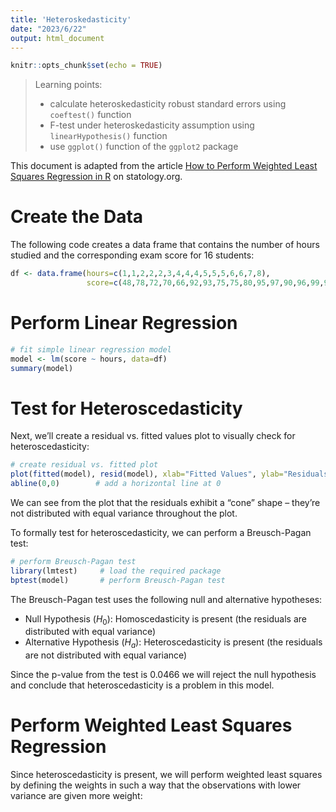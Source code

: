 ```yaml
---
title: 'Heteroskedasticity'
date: "2023/6/22"
output: html_document
---
```


```r
knitr::opts_chunk$set(echo = TRUE)
```


> Learning points:
>
> * calculate heteroskedasticity robust standard errors using `coeftest()` function
> * F-test under heteroskedasticity assumption using `linearHypothesis()` function
> * use `ggplot()` function of the `ggplot2` package

This document is adapted from the article [How to Perform Weighted Least Squares Regression in R](https://www.statology.org/weighted-least-squares-in-r/) on statology.org.



# Create the Data

The following code creates a data frame that contains the number of hours studied and the corresponding exam score for 16 students:

```r
df <- data.frame(hours=c(1,1,2,2,2,3,4,4,4,5,5,5,6,6,7,8),
                 score=c(48,78,72,70,66,92,93,75,75,80,95,97,90,96,99,99))
```

# Perform Linear Regression

```r
# fit simple linear regression model
model <- lm(score ~ hours, data=df)
summary(model)
```

# Test for Heteroscedasticity

Next, we’ll create a residual vs. fitted values plot to visually check for heteroscedasticity:

```r
# create residual vs. fitted plot
plot(fitted(model), resid(model), xlab="Fitted Values", ylab="Residuals")
abline(0,0)        # add a horizontal line at 0
```

We can see from the plot that the residuals exhibit a “cone” shape – they’re not distributed with equal variance throughout the plot. 

To formally test for heteroscedasticity, we can perform a Breusch-Pagan test:

```r
# perform Breusch-Pagan test
library(lmtest)     # load the required package
bptest(model)       # perform Breusch-Pagan test
```

The Breusch-Pagan test uses the following null and alternative hypotheses:

* Null Hypothesis ($H_0$): Homoscedasticity is present (the residuals are distributed with equal variance)
* Alternative Hypothesis ($H_a$): Heteroscedasticity is present (the residuals are not distributed with equal variance)

Since the p-value from the test is $0.0466$ we will reject the null hypothesis and conclude that heteroscedasticity is a problem in this model.

# Perform Weighted Least Squares Regression

Since heteroscedasticity is present, we will perform weighted least squares by defining the weights in such a way that the observations with lower variance are given more weight:


